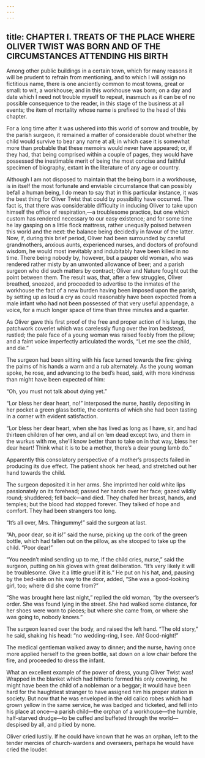 ```yaml
---
---
---
```

title: CHAPTER I. TREATS OF THE PLACE WHERE OLIVER TWIST WAS BORN AND OF THE CIRCUMSTANCES ATTENDING HIS BIRTH
---

Among other public buildings in a certain town, which for many reasons it will be prudent to refrain from mentioning, and to which I will assign no fictitious name, there is one anciently common to most towns, great or small: to wit, a workhouse; and in this workhouse was born; on a day and date which I need not trouble myself to repeat, inasmuch as it can be of no possible consequence to the reader, in this stage of the business at all events; the item of mortality whose name is prefixed to the head of this chapter.

For a long time after it was ushered into this world of sorrow and trouble, by the parish surgeon, it remained a matter of considerable doubt whether the child would survive to bear any name at all; in which case it is somewhat more than probable that these memoirs would never have appeared; or, if they had, that being comprised within a couple of pages, they would have possessed the inestimable merit of being the most concise and faithful specimen of biography, extant in the literature of any age or country.

Although I am not disposed to maintain that the being born in a workhouse, is in itself the most fortunate and enviable circumstance that can possibly befall a human being, I do mean to say that in this particular instance, it was the best thing for Oliver Twist that could by possibility have occurred. The fact is, that there was considerable difficulty in inducing Oliver to take upon himself the office of respiration,—a troublesome practice, but one which custom has rendered necessary to our easy existence; and for some time he lay gasping on a little flock mattress, rather unequally poised between this world and the next: the balance being decidedly in favour of the latter. Now, if, during this brief period, Oliver had been surrounded by careful grandmothers, anxious aunts, experienced nurses, and doctors of profound wisdom, he would most inevitably and indubitably have been killed in no time. There being nobody by, however, but a pauper old woman, who was rendered rather misty by an unwonted allowance of beer; and a parish surgeon who did such matters by contract; Oliver and Nature fought out the point between them. The result was, that, after a few struggles, Oliver breathed, sneezed, and proceeded to advertise to the inmates of the workhouse the fact of a new burden having been imposed upon the parish, by setting up as loud a cry as could reasonably have been expected from a male infant who had not been possessed of that very useful appendage, a voice, for a much longer space of time than three minutes and a quarter.

As Oliver gave this first proof of the free and proper action of his lungs, the patchwork coverlet which was carelessly flung over the iron bedstead, rustled; the pale face of a young woman was raised feebly from the pillow; and a faint voice imperfectly articulated the words, “Let me see the child, and die.”

The surgeon had been sitting with his face turned towards the fire: giving the palms of his hands a warm and a rub alternately. As the young woman spoke, he rose, and advancing to the bed’s head, said, with more kindness than might have been expected of him:

“Oh, you must not talk about dying yet.”

“Lor bless her dear heart, no!” interposed the nurse, hastily depositing in her pocket a green glass bottle, the contents of which she had been tasting in a corner with evident satisfaction.

“Lor bless her dear heart, when she has lived as long as I have, sir, and had thirteen children of her own, and all on ’em dead except two, and them in the wurkus with me, she’ll know better than to take on in that way, bless her dear heart! Think what it is to be a mother, there’s a dear young lamb do.”

Apparently this consolatory perspective of a mother’s prospects failed in producing its due effect. The patient shook her head, and stretched out her hand towards the child.

The surgeon deposited it in her arms. She imprinted her cold white lips passionately on its forehead; passed her hands over her face; gazed wildly round; shuddered; fell back—and died. They chafed her breast, hands, and temples; but the blood had stopped forever. They talked of hope and comfort. They had been strangers too long.

“It’s all over, Mrs. Thingummy!” said the surgeon at last.

“Ah, poor dear, so it is!” said the nurse, picking up the cork of the green bottle, which had fallen out on the pillow, as she stooped to take up the child. “Poor dear!”

“You needn’t mind sending up to me, if the child cries, nurse,” said the surgeon, putting on his gloves with great deliberation. “It’s very likely it will be troublesome. Give it a little gruel if it is.” He put on his hat, and, pausing by the bed-side on his way to the door, added, “She was a good-looking girl, too; where did she come from?”

“She was brought here last night,” replied the old woman, “by the overseer’s order. She was found lying in the street. She had walked some distance, for her shoes were worn to pieces; but where she came from, or where she was going to, nobody knows.”

The surgeon leaned over the body, and raised the left hand. “The old story,” he said, shaking his head: “no wedding-ring, I see. Ah! Good-night!”

The medical gentleman walked away to dinner; and the nurse, having once more applied herself to the green bottle, sat down on a low chair before the fire, and proceeded to dress the infant.

What an excellent example of the power of dress, young Oliver Twist was! Wrapped in the blanket which had hitherto formed his only covering, he might have been the child of a nobleman or a beggar; it would have been hard for the haughtiest stranger to have assigned him his proper station in society. But now that he was enveloped in the old calico robes which had grown yellow in the same service, he was badged and ticketed, and fell into his place at once—a parish child—the orphan of a workhouse—the humble, half-starved drudge—to be cuffed and buffeted through the world—despised by all, and pitied by none.

Oliver cried lustily. If he could have known that he was an orphan, left to the tender mercies of church-wardens and overseers, perhaps he would have cried the louder.